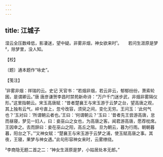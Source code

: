 ```yaml
---
---
---
```

title: 江城子
---







湿云全压数峰低，影凄迷，望中疑。非雾非烟，神女欲来时¹。　　若问生涯原是梦²，除梦里，没人知。





【校】


〔题〕通本题作“咏史”。





【笺注】


¹非雾非烟：祥瑞的云。史记 天官书：“若烟非烟，若云非云，郁郁纷纷，萧索轮囷，是谓卿云。”唐 唐彦谦贺李昌时禁苑新命诗：“万户千门迷步武，非烟非雾隔仪形。”这里指朝云。宋玉高唐赋：“昔者楚襄王与宋玉游于云梦之台，望高唐之观，其上独有云气，崪兮直上，忽兮改容，须臾之间，变化无穷。王问玉：‘此何气也？’玉对曰：‘所谓朝云者也。’王曰：‘何谓朝云？’玉曰：‘昔者先王尝游高唐，怠而昼寝，梦见一妇人，曰：妾巫山之女也，为高唐之客。闻君游高唐，愿荐枕席。王因幸之。去而辞曰：妾在巫山之阳，高丘之阻。旦为朝云，暮为行雨。朝朝暮暮，阳台之下。’”又神女赋：“楚襄王与宋玉游于云梦之浦，使玉赋高唐之事。其夜，王寝，果梦与神女遇。”此句形容神女来时，云雾缭绕。

²李商隐无题二首之二：“神女生涯原是梦，小姑居处本无郎。”